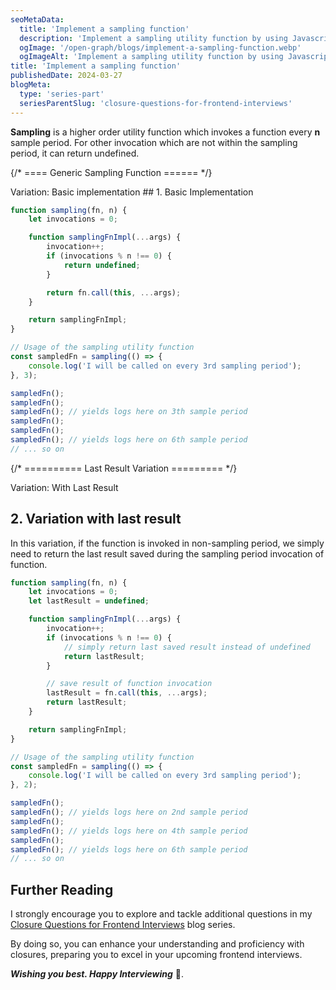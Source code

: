 ```yaml
---
seoMetaData:
  title: 'Implement a sampling function'
  description: 'Implement a sampling utility function by using Javascript closures.'
  ogImage: '/open-graph/blogs/implement-a-sampling-function.webp'
  ogImageAlt: 'Implement a sampling utility function by using Javascript closures.'
title: 'Implement a sampling function'
publishedDate: 2024-03-27
blogMeta:
  type: 'series-part'
  seriesParentSlug: 'closure-questions-for-frontend-interviews'
---
```


**Sampling** is a higher order utility function which invokes a function every **n** sample period. For other invocation which are not within the sampling period, it can return undefined.

{/* ==== Generic Sampling Function ====== */}

<section>
<SubHeading>Variation: Basic implementation</SubHeading>
## 1. Basic Implementation

```js title="./src/sampling.js"
function sampling(fn, n) {
	let invocations = 0;

	function samplingFnImpl(...args) {
		invocation++;
		if (invocations % n !== 0) {
			return undefined;
		}

		return fn.call(this, ...args);
	}

	return samplingFnImpl;
}

// Usage of the sampling utility function
const sampledFn = sampling(() => {
	console.log('I will be called on every 3rd sampling period');
}, 3);

sampledFn();
sampledFn();
sampledFn(); // yields logs here on 3th sample period
sampledFn();
sampledFn();
sampledFn(); // yields logs here on 6th sample period
// ... so on
```

</section>

{/* ========== Last Result Variation ========= */}

<section>

<SubHeading>Variation: With Last Result </SubHeading>
## 2. Variation with last result

In this variation, if the function is invoked in non-sampling period, we simply need to return the last result saved during the sampling period invocation of function.

```js title="./src/sampling.js"
function sampling(fn, n) {
	let invocations = 0;
	let lastResult = undefined;

	function samplingFnImpl(...args) {
		invocation++;
		if (invocations % n !== 0) {
			// simply return last saved result instead of undefined
			return lastResult;
		}

		// save result of function invocation
		lastResult = fn.call(this, ...args);
		return lastResult;
	}

	return samplingFnImpl;
}

// Usage of the sampling utility function
const sampledFn = sampling(() => {
	console.log('I will be called on every 3rd sampling period');
}, 2);

sampledFn();
sampledFn(); // yields logs here on 2nd sample period
sampledFn();
sampledFn(); // yields logs here on 4th sample period
sampledFn();
sampledFn(); // yields logs here on 6th sample period
// ... so on
```

</section>

## Further Reading

I strongly encourage you to explore and tackle additional questions in my [Closure Questions for Frontend Interviews](/blog/closure-questions-for-frontend-interviews/ 'Find more question on closures in the closure questions for frontend Interviews blog series') blog series.

By doing so, you can enhance your understanding and proficiency with closures, preparing you to excel in your upcoming frontend interviews.

**_Wishing you best. Happy Interviewing_** 🫡.
